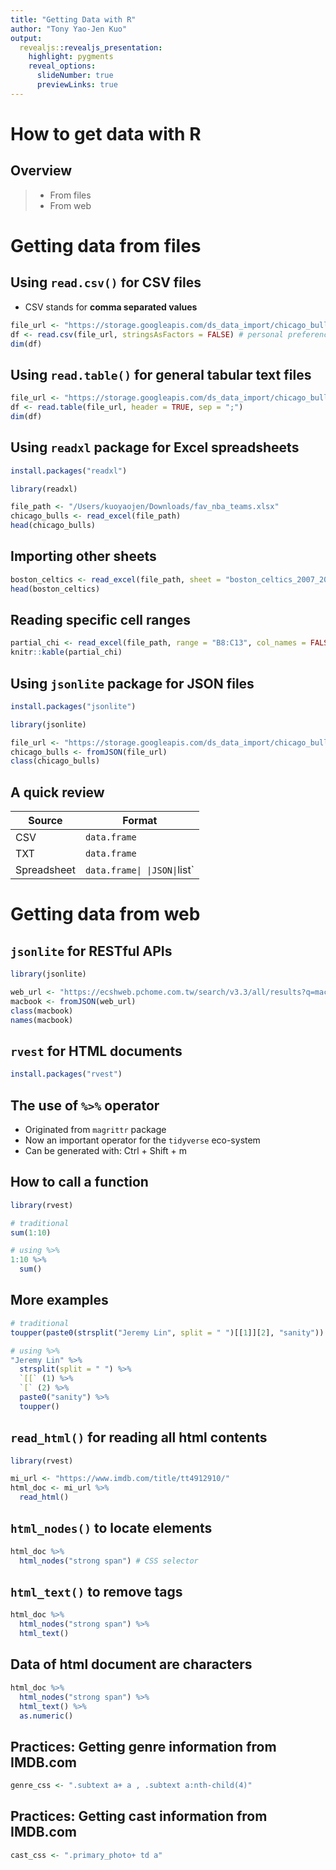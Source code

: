 ```yaml
---
title: "Getting Data with R"
author: "Tony Yao-Jen Kuo"
output:
  revealjs::revealjs_presentation:
    highlight: pygments
    reveal_options:
      slideNumber: true
      previewLinks: true
---
```


# How to get data with R

## Overview

>- From files
>- From web

# Getting data from files

## Using `read.csv()` for CSV files

- CSV stands for **comma separated values**

```r
file_url <- "https://storage.googleapis.com/ds_data_import/chicago_bulls_1995_1996.csv"
df <- read.csv(file_url, stringsAsFactors = FALSE) # personal preference...
dim(df)
```

## Using `read.table()` for general tabular text files

```r
file_url <- "https://storage.googleapis.com/ds_data_import/chicago_bulls_1995_1996.txt"
df <- read.table(file_url, header = TRUE, sep = ";")
dim(df)
```

## Using `readxl` package for Excel spreadsheets

```r
install.packages("readxl")
```

```r
library(readxl)

file_path <- "/Users/kuoyaojen/Downloads/fav_nba_teams.xlsx"
chicago_bulls <- read_excel(file_path)
head(chicago_bulls)
```

## Importing other sheets

```r
boston_celtics <- read_excel(file_path, sheet = "boston_celtics_2007_2008")
head(boston_celtics)
```

## Reading specific cell ranges

```r
partial_chi <- read_excel(file_path, range = "B8:C13", col_names = FALSE)
knitr::kable(partial_chi)
```

## Using `jsonlite` package for JSON files

```r
install.packages("jsonlite")
```

```r
library(jsonlite)

file_url <- "https://storage.googleapis.com/ds_data_import/chicago_bulls_1995_1996.json"
chicago_bulls <- fromJSON(file_url)
class(chicago_bulls)
```

## A quick review

|Source|Format|
|------|------|
|CSV|`data.frame`|
|TXT|`data.frame`|
|Spreadsheet|`data.frame|
|JSON|`list`|

# Getting data from web

## `jsonlite` for RESTful APIs

```r
library(jsonlite)

web_url <- "https://ecshweb.pchome.com.tw/search/v3.3/all/results?q=macbook&page=1&sort=rnk/dc"
macbook <- fromJSON(web_url)
class(macbook)
names(macbook)
```

## `rvest` for HTML documents

```r
install.packages("rvest")
```

## The use of `%>%` operator

- Originated from `magrittr` package
- Now an important operator for the `tidyverse` eco-system
- Can be generated with: Ctrl + Shift + m

## How to call a function

```r
library(rvest)

# traditional
sum(1:10)

# using %>%
1:10 %>% 
  sum()
```

## More examples

```r
# traditional
toupper(paste0(strsplit("Jeremy Lin", split = " ")[[1]][2], "sanity"))

# using %>% 
"Jeremy Lin" %>% 
  strsplit(split = " ") %>% 
  `[[` (1) %>% 
  `[` (2) %>% 
  paste0("sanity") %>% 
  toupper()
```

## `read_html()` for reading all html contents

```r
library(rvest)

mi_url <- "https://www.imdb.com/title/tt4912910/"
html_doc <- mi_url %>% 
  read_html()
```

## `html_nodes()` to locate elements

```r
html_doc %>% 
  html_nodes("strong span") # CSS selector
```

## `html_text()` to remove tags

```r
html_doc %>% 
  html_nodes("strong span") %>% 
  html_text()
```

## Data of html document are characters

```r
html_doc %>% 
  html_nodes("strong span") %>% 
  html_text() %>% 
  as.numeric()
```

## Practices: Getting genre information from IMDB.com

```r
genre_css <- ".subtext a+ a , .subtext a:nth-child(4)"
```

## Practices: Getting cast information from IMDB.com

```r
cast_css <- ".primary_photo+ td a"
```